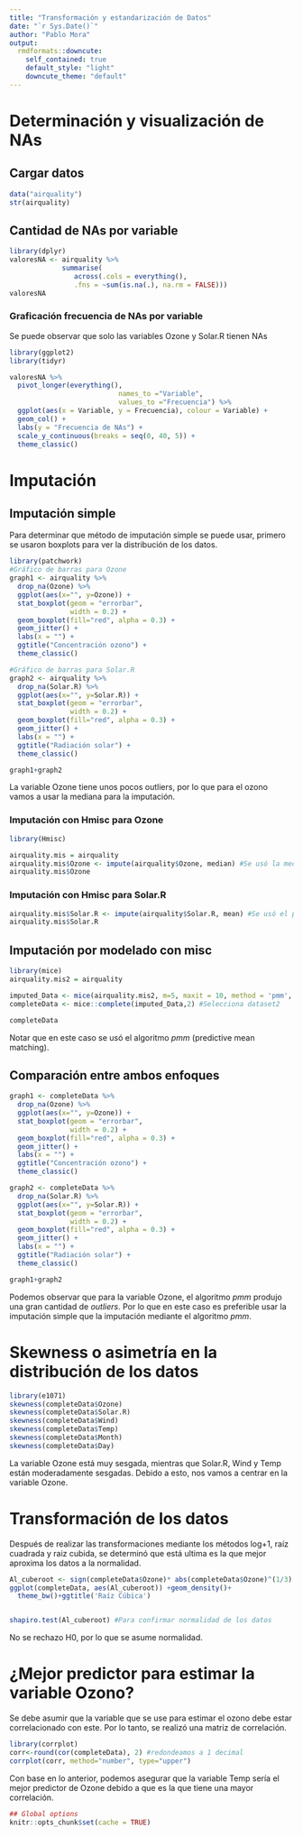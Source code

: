 ```yaml
---
title: "Transformación y estandarización de Datos"
date: "`r Sys.Date()`"
author: "Pablo Mora"
output:
  rmdformats::downcute:
    self_contained: true
    default_style: "light"
    downcute_theme: "default"
---
```

# Determinación y visualización de NAs

## Cargar datos
```r
data("airquality")
str(airquality)
```


## Cantidad de NAs por variable   
```r
library(dplyr)
valoresNA <- airquality %>% 
             summarise(
                across(.cols = everything(), 
                .fns = ~sum(is.na(.), na.rm = FALSE)))
valoresNA
```

### Graficación frecuencia de NAs por variable   
Se puede observar que solo las variables Ozone y Solar.R tienen NAs  
```r
library(ggplot2)
library(tidyr)

valoresNA %>% 
  pivot_longer(everything(),
                           names_to ="Variable",
                           values_to ="Frecuencia") %>% 
  ggplot(aes(x = Variable, y = Frecuencia), colour = Variable) + 
  geom_col() +
  labs(y = "Frecuencia de NAs") + 
  scale_y_continuous(breaks = seq(0, 40, 5)) +
  theme_classic()
```

# Imputación 
## Imputación simple
Para determinar que método de imputación simple se puede usar, primero se usaron boxplots para ver la distribución de los datos. 
```r
library(patchwork)
#Gráfico de barras para Ozone
graph1 <- airquality %>% 
  drop_na(Ozone) %>% 
  ggplot(aes(x="", y=Ozone)) +
  stat_boxplot(geom = "errorbar",
               width = 0.2) +
  geom_boxplot(fill="red", alpha = 0.3) +
  geom_jitter() + 
  labs(x = "") +
  ggtitle("Concentración ozono") + 
  theme_classic()

#Gráfico de barras para Solar.R
graph2 <- airquality %>% 
  drop_na(Solar.R) %>% 
  ggplot(aes(x="", y=Solar.R)) +
  stat_boxplot(geom = "errorbar",
               width = 0.2) +
  geom_boxplot(fill="red", alpha = 0.3) +
  geom_jitter() + 
  labs(x = "") +
  ggtitle("Radiación solar") +
  theme_classic()

graph1+graph2
```
La variable Ozone tiene unos pocos outliers, por lo que para el ozono vamos a usar la mediana para la imputación. 

### Imputación con Hmisc para Ozone
```r
library(Hmisc)

airquality.mis = airquality
airquality.mis$Ozone <- impute(airquality$Ozone, median) #Se usó la mediana 
airquality.mis$Ozone
```

### Imputación con Hmisc para Solar.R
```r
airquality.mis$Solar.R <- impute(airquality$Solar.R, mean) #Se usó el promedio
airquality.mis$Solar.R
```

## Imputación por modelado con misc
```r
library(mice)
airquality.mis2 = airquality

imputed_Data <- mice(airquality.mis2, m=5, maxit = 10, method = 'pmm', seed = 123) 
completeData <- mice::complete(imputed_Data,2) #Selecciona dataset2
```
```r
completeData
```

Notar que en este caso se usó el algoritmo *pmm* (predictive mean matching).

## Comparación entre ambos enfoques
```r
graph1 <- completeData %>% 
  drop_na(Ozone) %>% 
  ggplot(aes(x="", y=Ozone)) +
  stat_boxplot(geom = "errorbar",
               width = 0.2) +
  geom_boxplot(fill="red", alpha = 0.3) +
  geom_jitter() + 
  labs(x = "") +
  ggtitle("Concentración ozono") + 
  theme_classic()

graph2 <- completeData %>% 
  drop_na(Solar.R) %>% 
  ggplot(aes(x="", y=Solar.R)) +
  stat_boxplot(geom = "errorbar",
               width = 0.2) +
  geom_boxplot(fill="red", alpha = 0.3) +
  geom_jitter() + 
  labs(x = "") +
  ggtitle("Radiación solar") +
  theme_classic()

graph1+graph2
```
Podemos observar que para la variable Ozone, el algoritmo *pmm* produjo una gran cantidad de *outliers*. Por lo que en este caso es preferible usar la imputación simple que la imputación mediante el algoritmo *pmm*. 

# Skewness o asimetría en la distribución de los datos
```r
library(e1071)
skewness(completeData$Ozone)
skewness(completeData$Solar.R)
skewness(completeData$Wind)
skewness(completeData$Temp)
skewness(completeData$Month)
skewness(completeData$Day)

```
La variable Ozone está muy sesgada, mientras que Solar.R, Wind y Temp están moderadamente sesgadas. Debido a esto, nos vamos a centrar en la variable Ozone.

# Transformación de los datos 
Después de realizar las transformaciones mediante los métodos log+1, raíz cuadrada y raiz cubida, se determinó que está ultima es la que mejor aproxima los datos a la normalidad. 

```r

Al_cuberoot <- sign(completeData$Ozone)* abs(completeData$Ozone)^(1/3)
ggplot(completeData, aes(Al_cuberoot)) +geom_density()+
  theme_bw()+ggtitle('Raíz Cúbica')


shapiro.test(Al_cuberoot) #Para confirmar normalidad de los datos
```
No se rechazo H0, por lo que se asume normalidad. 

# ¿Mejor predictor para estimar la variable Ozono?
Se debe asumir que la variable que se use para estimar el ozono debe estar correlacionado con este. Por lo tanto, se realizó una matriz de correlación.  
```r
library(corrplot)
corr<-round(cor(completeData), 2) #redondeamos a 1 decimal
corrplot(corr, method="number", type="upper")
```
Con base en lo anterior, podemos asegurar que la variable Temp sería el mejor predictor de Ozone debido a que es la que tiene una mayor correlación. 


```r
## Global options
knitr::opts_chunk$set(cache = TRUE)
```

